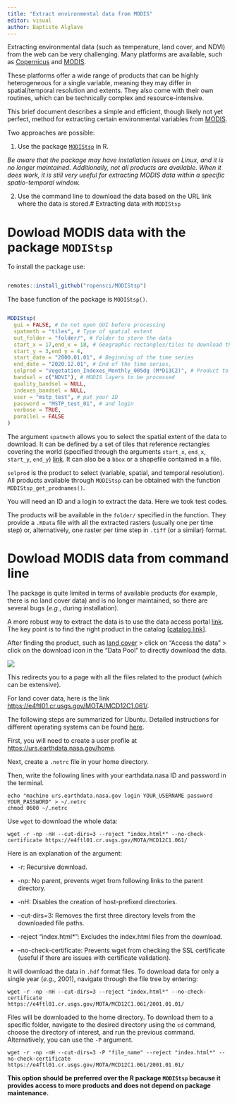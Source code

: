```yaml
---
title: "Extract environmental data from MODIS"
editor: visual
author: Baptiste Alglave
---
```

Extracting environmental data (such as temperature, land cover, and NDVI) from the web can be very challenging. Many platforms are available, such as [Copernicus](https://www.copernicus.eu/en/access-data) and [MODIS](https://modis.gsfc.nasa.gov/data/).

These platforms offer a wide range of products that can be highly heterogeneous for a single variable, meaning they may differ in spatial/temporal resolution and extents. They also come with their own routines, which can be technically complex and resource-intensive.

This brief document describes a simple and efficient, though likely not yet perfect, method for extracting certain environmental variables from [MODIS](https://modis.gsfc.nasa.gov/data/).

Two approaches are possible:

1. Use the package [`MODIStsp`](https://docs.ropensci.org/MODIStsp/) in R.

*Be aware that the package may have installation issues on Linux, and it is no longer maintained. Additionally, not all products are available. When it does work, it is still very useful for extracting MODIS data within a specific spatio-temporal window.*

2. Use the command line to download the data based on the URL link where the data is stored.# Extracting data with `MODIStsp`

# Dowload MODIS data with the package `MODIStsp`

To install the package use:

``` r

remotes::install_github("ropensci/MODIStsp")
```

The base function of the package is `MODIStsp()`.

``` r

MODIStsp(
  gui = FALSE, # Do not open GUI before processing
  spatmeth = "tiles", # Type of spatial extent
  out_folder = "folder/", # Folder to store the data
  start_x = 17,end_x = 18, # Geographic rectangles/tiles to download the data
  start_y = 3,end_y = 4,
  start_date = "2000.01.01", # Beginning of the time series
  end_date = "2020.12.01", # End of the time series,
  selprod = "Vegetation_Indexes_Monthly_005dg (M*D13C2)", # Product to download 
  bandsel = c("NDVI"), # MODIS layers to be processed
  quality_bandsel = NULL,
  indexes_bandsel = NULL,
  user = "mstp_test", # put your ID
  password = "MSTP_test_01", # and login
  verbose = TRUE,
  parallel = FALSE
)
```

The argument `spatmeth` allows you to select the spatial extent of the data to download. It can be defined by a set of tiles that reference rectangles covering the world (specified through the arguments `start_x`, `end_x`, `start_y`, `end_y`) [link](https://modis-land.gsfc.nasa.gov/MODLAND_grid.html). It can also be a `bbox` or a shapefile contained in a file.

`selprod` is the product to select (variable, spatial, and temporal resolution). All products available through `MODIStsp` can be obtained with the function `MODIStsp_get_prodnames()`.

You will need an ID and a login to extract the data. Here we took test codes.

The products will be available in the `folder/` specified in the function. They provide a `.RData` file with all the extracted rasters (usually one per time step) or, alternatively, one raster per time step in `.tiff` (or a similar) format.

# Dowload MODIS data from command line

The package is quite limited in terms of available products (for example, there is no land cover data) and is no longer maintained, so there are several bugs (*e.g.*, during installation).

A more robust way to extract the data is to use the data access portal [link](https://lpdaac.usgs.gov/data/). The key point is to find the right product in the catalog [[catalog link](https://lpdaac.usgs.gov/product_search/)]. 

After finding the product, such as [land cover](https://lpdaac.usgs.gov/products/mcd12c1v061/) > click on "Access the data" > click on the download icon in the "Data Pool" to directly download the data.

![](images/MODIS_screen.png)

This redirects you to a page with all the files related to the product (which can be extensive).

For land cover data, here is the link <https://e4ftl01.cr.usgs.gov/MOTA/MCD12C1.061/>.

The following steps are summarized for Ubuntu. Detailed instructions for different operating systems can be found [here](https://lpdaac.usgs.gov/resources/e-learning/how-access-lp-daac-data-command-line/).

First, you will need to create a user profile at <https://urs.earthdata.nasa.gov/home>.

Next, create a `.netrc` file in your home directory.

Then, write the following lines with your earthdata.nasa ID and password in the terminal.

```         
echo "machine urs.earthdata.nasa.gov login YOUR_USERNAME password YOUR_PASSWORD" > ~/.netrc
chmod 0600 ~/.netrc
```

Use `wget` to download the whole data:

```         
wget -r -np -nH --cut-dirs=3 --reject "index.html*" --no-check-certificate https://e4ftl01.cr.usgs.gov/MOTA/MCD12C1.061/
```

Here is an explanation of the argument:

-   -r: Recursive download.

-   -np: No parent, prevents wget from following links to the parent directory.

-   -nH: Disables the creation of host-prefixed directories.

-   --cut-dirs=3: Removes the first three directory levels from the downloaded file paths.

-   --reject "index.html\*": Excludes the index.html files from the download.

-   --no-check-certificate: Prevents wget from checking the SSL certificate (useful if there are issues with certificate validation).

It will download the data in `.hdf` format files. To download data for only a single year (*e.g.*, 2001), navigate through the file tree by entering:

```         
wget -r -np -nH --cut-dirs=3 --reject "index.html*" --no-check-certificate 
https://e4ftl01.cr.usgs.gov/MOTA/MCD12C1.061/2001.01.01/
```

Files will be downloaded to the home directory. To download them to a specific folder, navigate to the desired directory using the `cd` command, choose the directory of interest, and run the previous command. Alternatively, you can use the `-P` argument.

```         
wget -r -np -nH --cut-dirs=3 -P "file_name" --reject "index.html*" --no-check-certificate https://e4ftl01.cr.usgs.gov/MOTA/MCD12C1.061/2001.01.01/
```

**This option should be preferred over the R package `MODIStsp` because it provides access to more products and does not depend on package maintenance.**
